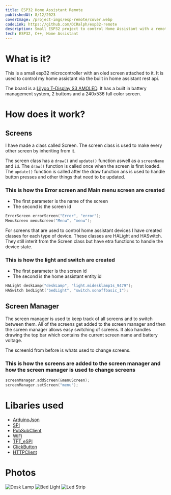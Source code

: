 ```yaml
---
title: ESP32 Home Assistant Remote
publishedAt: 8/12/2023
coverImage: /project-imgs/esp-remote/cover.webp
codeLink: https://github.com/DCRalph/esp32-remote
description: Small ESP32 project to control Home Assistant with a remote
tech: ESP32, C++, Home Assistant
---
```


# What is it?

This is a small esp32 microcontroller with an oled screen attached to it. It is used to control my home assistant via the built in home assistant rest api.

The board is a [Lilygo T-Display S3 AMOLED](https://www.lilygo.cc/products/t-display-s3-amoled). It has a built in battery management system, 2 buttons and a 240x536 full color screen.

# How does it work?

## Screens

I have made a class called Screen. The screen class is used to make every other screen by inheriting from it.

The screen class has a `draw()` and `update()` function aswell as a `screenName` and `id`. The `draw()` function is called once when the screen is first loaded. The `update()` function is called after the draw function ans is used to handle button presses and other things that need to be updated.

### This is how the Error screen and Main menu screen are created

- The first parameter is the name of the screen
- The second is the screen id

```cpp
ErrorScreen errorScreen("Error", "error");
MenuScreen menuScreen("Menu", "menu");
```

For screens that are used to control home assistant devices I have created classes for each type of device. These classes are HALight and HASwitch. They still interit from the Screen class but have etra functions to handle the device state.

### This is how the light and switch are created

- The first parameter is the screen id
- The second is the home assistant entity id

```cpp
HALight deskLamp("deskLamp", "light.midesklamp1s_9479");
HASwitch bedLight("bedLight", "switch.sonoffbasic_1");
```

## Screen Manager

The screen manager is used to keep track of all screens and to switch between them. All of the screens get added to the screen manager and then the screen manager allows easy switching of screens. It also handles drawing the top bar which contains the current screen name and battery voltage.

The screenId from before is whats used to change screens.

### This is how the screens are added to the screen manager and how the screen manager is used to change screens

```cpp
screenManager.addScreen(&menuScreen);
screenManager.setScreen("menu");
```

# Libaries used

- [ArduinoJson](https://arduinojson.org/)
- [SPI](https://www.arduino.cc/en/Reference/SPI)
- [PubSubClient](https://pubsubclient.knolleary.net/)
- [WiFi](https://www.arduino.cc/en/Reference/WiFi)
- [TFT_eSPI](https://github.com/Bodmer/TFT_eSPI)
- [ClickButton](https://github.com/DCRalph/Click-Button)
- [HTTPClient](https://github.com/amcewen/HttpClient)

# Photos

![Desk Lamp](/project-imgs/esp-remote/desk-lamp.png)
![Bed Light](/project-imgs/esp-remote/bed-light.png)
![Led Strip](/project-imgs/esp-remote/william-strip.png)